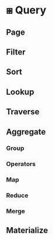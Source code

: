# ⧆ Query

## Page

## Filter

## Sort

## Lookup

## Traverse

## Aggregate

### Group

### Operators

### Map

### Reduce

### Merge

## Materialize
